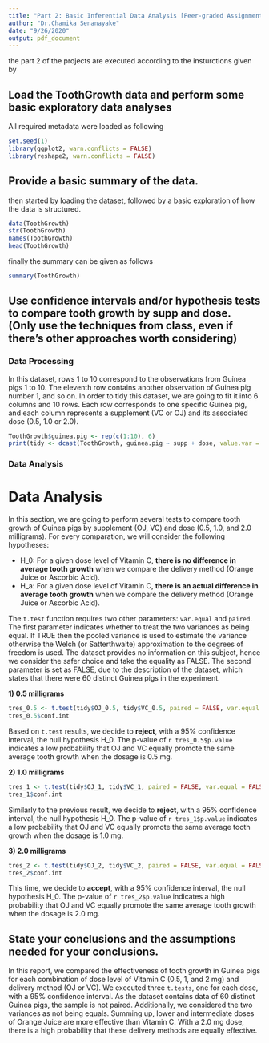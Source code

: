 ```yaml
---
title: "Part 2: Basic Inferential Data Analysis [Peer-graded Assignment: Statistical Inference Course Project]"
author: "Dr.Chamika Senanayake"
date: "9/26/2020"
output: pdf_document
---
```

the part 2 of the projects are executed according to the insturctions given by

## Load the ToothGrowth data and perform some basic exploratory data analyses

All required metadata were loaded as following
```r
set.seed(1)
library(ggplot2, warn.conflicts = FALSE)
library(reshape2, warn.conflicts = FALSE)
```

## Provide a basic summary of the data.
then started by loading the dataset, followed by a basic exploration of how the data is structured.

```r
data(ToothGrowth)
str(ToothGrowth)
names(ToothGrowth)
head(ToothGrowth)
```

finally the summary can be given as follows
```r
summary(ToothGrowth)
```


## Use confidence intervals and/or hypothesis tests to compare tooth growth by supp and dose. (Only use the techniques from class, even if there's other approaches worth considering)

### Data Processing
In this dataset, rows 1 to 10 correspond to the observations from Guinea pigs 1 to 10. The eleventh row contains another observation of Guinea pig number 1, and so on. In order to tidy this dataset, we are going to fit it into 6 columns and 10 rows. Each row corresponds to one specific Guinea pig, and each column represents a supplement (VC or OJ) and its associated dose (0.5, 1.0 or 2.0).

```r
ToothGrowth$guinea.pig <- rep(c(1:10), 6)
print(tidy <- dcast(ToothGrowth, guinea.pig ~ supp + dose, value.var = "len"))
````

### Data Analysis
# Data Analysis

In this section, we are going to perform several tests to compare tooth growth of Guinea pigs by supplement (OJ, VC) and dose (0.5, 1.0, and 2.0 milligrams).
For every comparation, we will consider the following hypotheses:

* H_0: For a given dose level of Vitamin C, **there is no difference in average tooth growth** when we compare the delivery method (Orange Juice or Ascorbic Acid).
* H_a: For a given dose level of Vitamin C, **there is an actual difference in average tooth growth** when we compare the delivery method (Orange Juice or Ascorbic Acid).

The `t.test` function requires two other parameters: `var.equal` and `paired`. The first parameter indicates whether to treat the two variances as being equal. If TRUE then the pooled variance is used to estimate the variance otherwise the Welch (or Satterthwaite) approximation to the degrees of freedom is used. The dataset provides no information on this subject, hence we consider the safer choice and take the equality as FALSE. The second parameter is set as FALSE, due to the description of the dataset, which states that there were 60 distinct Guinea pigs in the experiment.


**1) 0.5 milligrams**

```r
tres_0.5 <- t.test(tidy$OJ_0.5, tidy$VC_0.5, paired = FALSE, var.equal = FALSE)
tres_0.5$conf.int
```

Based on `t.test` results, we decide to **reject**, with a 95% confidence interval, the null hypothesis H_0. The p-value of `r tres_0.5$p.value` indicates a low probability that OJ and VC equally promote the same average tooth growth when the dosage is 0.5 mg.


**2) 1.0 milligrams**

```r
tres_1 <- t.test(tidy$OJ_1, tidy$VC_1, paired = FALSE, var.equal = FALSE)
tres_1$conf.int
```

Similarly to the previous result, we decide to **reject**, with a 95% confidence interval, the null hypothesis H_0. The p-value of `r tres_1$p.value` indicates a low probability that OJ and VC equally promote the same average tooth growth when the dosage is 1.0 mg.


**3) 2.0 milligrams**

```r
tres_2 <- t.test(tidy$OJ_2, tidy$VC_2, paired = FALSE, var.equal = FALSE)
tres_2$conf.int
```

This time, we decide to **accept**, with a 95% confidence interval, the null hypothesis H_0. The p-value of `r tres_2$p.value` indicates a high probability that OJ and VC equally promote the same average tooth growth when the dosage is 2.0 mg.


## State your conclusions and the assumptions needed for your conclusions.

In this report, we compared the effectiveness of tooth growth in Guinea pigs for each combination of dose level of Vitamin C (0.5, 1, and 2 mg) and delivery method (OJ or VC). We executed three `t.tests`, one for each dose, with a 95% confidence interval. As the dataset contains data of 60 distinct Guinea pigs, the sample is not paired. Additionally, we considered the two variances as not being equals. Summing up, lower and  intermediate doses of Orange Juice are more effective than Vitamin C. With a 2.0 mg dose, there is a high probability that these delivery methods are equally effective.
